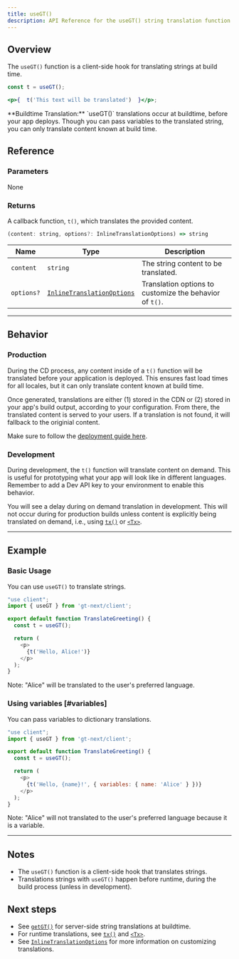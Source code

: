 ```yaml
---
title: useGT()
description: API Reference for the useGT() string translation function
---
```


## Overview

The `useGT()` function is a client-side hook for translating strings at build time.

```jsx
const t = useGT();

<p>{  t('This text will be translated')  }</p>;
```

<Callout>
**Buildtime Translation:**
`useGT()` translations occur at buildtime, before your app deploys.
Though you can pass variables to the translated string, you can only translate content known at build time.
</Callout>

## Reference
### Parameters
None

### Returns

A callback function, `t()`, which translates the provided content.

```jsx
(content: string, options?: InlineTranslationOptions) => string
```

| Name                  | Type | Description                                                                 |
|-----------------------|--|-----------------------------------------------------------------------------|
| `content`             | `string` | The string content to be translated.                                     |
| `options?`            | [`InlineTranslationOptions`](/docs/next/api/types/inlineTranslationOptions) | Translation options to customize the behavior of `t()`. |

---

## Behavior


### Production
During the CD process, any content inside of a `t()` function will be translated before your application is deployed.
This ensures fast load times for all locales, but it can only translate content known at build time.

Once generated, translations are either (1) stored in the CDN or (2) stored in your app's build output, according to your configuration.
From there, the translated content is served to your users.
If a translation is not found, it will fallback to the originial content.

Make sure to follow the [deployment guide here](/docs/next/tutorials/quickdeploy).

### Development
During development, the `t()` function will translate content on demand.
This is useful for prototyping what your app will look like in different languages.
Remember to add a Dev API key to your environment to enable this behavior.

You will see a delay during on demand translation in development.
This will not occur during for production builds unless content is explicitly being translated on demand,
i.e., using [`tx()`](/docs/next/api/strings/tx) or [`<Tx>`](/docs/next/api/components/tx).

---


## Example

### Basic Usage
You can use `useGT()` to translate strings.

```javascript copy
"use client";
import { useGT } from 'gt-next/client';

export default function TranslateGreeting() {
  const t = useGT();

  return (
    <p>
      {t('Hello, Alice!')}
    </p>
  );
}
```
Note: "Alice" will be translated to the user's preferred language.


### Using variables [#variables]
You can pass variables to dictionary translations.

```javascript copy
"use client";
import { useGT } from 'gt-next/client';

export default function TranslateGreeting() {
  const t = useGT();

  return (
    <p>
      {t('Hello, {name}!', { variables: { name: 'Alice' } })}
    </p>
  );
}
```
Note: "Alice" will not translated to the user's preferred language because it is a variable.

---

## Notes
 * The `useGT()` function is a client-side hook that translates strings.
 * Translations strings with `useGT()` happen before runtime, during the build process (unless in development).

## Next steps
 * See [`getGT()`](/docs/next/api/strings/getGT) for server-side string translations at buildtime.
 * For runtime translations, see [`tx()`](/docs/next/api/strings/tx) and [`<Tx>`](/docs/next/api/components/tx).
 * See [`InlineTranslationOptions`](/docs/next/api/types/inlineTranslationOptions) for more information on customizing translations.